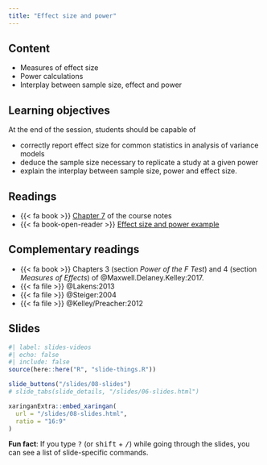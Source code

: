 ```yaml
---
title: "Effect size and power"
---
```


## Content

- Measures of effect size
- Power calculations
- Interplay between sample size, effect and power


## Learning objectives

At the end of the session, students should be capable of

- correctly report effect size for common statistics in analysis of variance models
- deduce the sample size necessary to replicate a study at a given power
- explain the interplay between sample size, power and effect size.

## Readings

- {{< fa book >}}  [Chapter 7](https://lbelzile.github.io/math80667a/07-power_effect.html) of the course notes
- {{< fa book-open-reader >}} [Effect size and power example](/example/effectsizepower.html)

## Complementary readings

- {{< fa book >}}  Chapters 3 (section *Power of the $F$ Test*) and 4 (section *Measures of Effects*) of @Maxwell.Delaney.Kelley:2017.
- {{< fa file >}} @Lakens:2013
- {{< fa file >}} @Steiger:2004
- {{< fa file >}} @Kelley/Preacher:2012

## Slides

```r
#| label: slides-videos
#| echo: false
#| include: false
source(here::here("R", "slide-things.R"))
```

```r
slide_buttons("/slides/08-slides")
# slide_tabs(slide_details, "/slides/06-slides.html")
```

```r
xaringanExtra::embed_xaringan(
  url = "/slides/08-slides.html",
  ratio = "16:9"
)
```

:::{.callout-tip}
**Fun fact**: If you type <kbd>?</kbd> (or <kbd>shift</kbd> + <kbd>/</kbd>) while going through the slides, you can see a list of slide-specific commands.
:::
